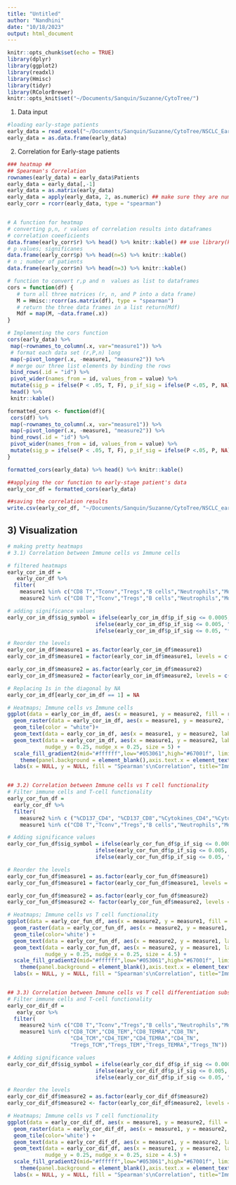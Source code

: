 ```yaml
---
title: "Untitled"
author: "Nandhini"
date: "10/18/2023"
output: html_document
---
```


```r
knitr::opts_chunk$set(echo = TRUE)
library(dplyr)
library(ggplot2)
library(readxl)
library(Hmisc)
library(tidyr)
library(RColorBrewer)
knitr::opts_knit$set("~/Documents/Sanquin/Suzanne/CytoTree/")
```

1) Data input
```r

#loading early-stage patients
early_data = read_excel("~/Documents/Sanquin/Suzanne/CytoTree/NSCLC_Early_and_late_percentages(04-08-2023).xlsx")
early_data = as.data.frame(early_data)

```

2) Correlation for Early-stage patients
```r

### heatmap ## 
## Spearman's Correlation 
rownames(early_data) = early_data$Patients
early_data = early_data[,-1]
early_data = as.matrix(early_data)
early_data = apply(early_data, 2, as.numeric) ## make sure they are numeric
early_corr = rcorr(early_data, type = "spearman")


# A function for heatmap
# converting p,n, r values of correlation results into dataframes
# correlation coeeficients
data.frame(early_corr$r) %>% head() %>% knitr::kable() ## use library(knitr for kable())
# p values; significanes
data.frame(early_corr$p) %>% head(n=5) %>% knitr::kable()
# n ; number of patients
data.frame(early_corr$n) %>% head(n=3) %>% knitr::kable()

# function to convert r,p and n  values as list to dataframes
cors = function(df) { 
   # turn all three matrices (r, n, and P into a data frame)
   M = Hmisc::rcorr(as.matrix(df), type = "spearman")
   # return the three data frames in a list return(Mdf)
   Mdf = map(M, ~data.frame(.x))
}

# Implementing the cors function
cors(early_data) %>%
 map(~rownames_to_column(.x, var="measure1")) %>%
 # format each data set (r,P,n) long 
 map(~pivot_longer(.x, -measure1, "measure2")) %>%
 # merge our three list elements by binding the rows
 bind_rows(.id = "id") %>%
 pivot_wider(names_from = id, values_from = value) %>%
 mutate(sig_p = ifelse(P < .05, T, F), p_if_sig = ifelse(P <.05, P, NA), r_if_sig = ifelse(r <.05, r, NA)) %>% 
 head() %>%
 knitr::kable()

formatted_cors <- function(df){
 cors(df) %>%
 map(~rownames_to_column(.x, var="measure1")) %>%
 map(~pivot_longer(.x, -measure1, "measure2")) %>% 
 bind_rows(.id = "id") %>%
 pivot_wider(names_from = id, values_from = value) %>%
 mutate(sig_p = ifelse(P < .05, T, F), p_if_sig = ifelse(P <.05, P, NA), r_if_sig = ifelse(P <.05, r, NA)) 
}

formatted_cors(early_data) %>% head() %>% knitr::kable()

##applying the cor function to early-stage patient's data
early_cor_df = formatted_cors(early_data)

##saving the correlation results
write.csv(early_cor_df, "~/Documents/Sanquin/Suzanne/CytoTree/NSCLC_early_correlation_plots/NSCLC_correlation_early(08-08-2023).csv")


```

## 3) Visualization
```r

# making pretty heatmaps
# 3.1) Correlation between Immune cells vs Immune cells

# filtered heatmaps
early_cor_im_df = 
   early_cor_df %>% 
  filter(
    measure1 %in% c("CD8 T","Tconv","Tregs","B cells","Neutrophils","Monocytes","DCs","NKT","NK"),
    measure2 %in% c("CD8 T","Tconv","Tregs","B cells","Neutrophils","Monocytes","DCs","NKT","NK"))

# adding significance values 
early_cor_im_df$sig_symbol = ifelse(early_cor_im_df$p_if_sig <= 0.0005, "***",
                            ifelse(early_cor_im_df$p_if_sig <= 0.005, "**",
                            ifelse(early_cor_im_df$p_if_sig <= 0.05, "*", NA)))

# Reorder the levels
early_cor_im_df$measure1 = as.factor(early_cor_im_df$measure1)
early_cor_im_df$measure1 = factor(early_cor_im_df$measure1, levels = c("CD8 T","Tconv","Tregs","B cells","NK","NKT","Neutrophils","Monocytes","DCs"))

early_cor_im_df$measure2 = as.factor(early_cor_im_df$measure2)
early_cor_im_df$measure2 = factor(early_cor_im_df$measure2, levels = c("DCs","Monocytes","Neutrophils","NKT","NK","B cells","Tregs","Tconv","CD8 T"))

# Replacing 1s in the diagonal by NA 
early_cor_im_df[early_cor_im_df == 1] = NA

# Heatmaps; Immune cells vs Immune cells
ggplot(data = early_cor_im_df, aes(x = measure1, y = measure2, fill = r)) +
  geom_raster(data = early_cor_im_df, aes(x = measure1, y = measure2, fill = r)) +
  geom_tile(color = "white")+
  geom_text(data = early_cor_im_df, aes(x = measure1, y = measure2, label = round(r, digits=2))) +
  geom_text(data = early_cor_im_df, aes(x = measure1, y = measure2, label = sig_symbol),
            nudge_y = 0.25, nudge_x = 0.25, size = 5) +
  scale_fill_gradient2(mid="#ffffff",low="#053061",high="#67001f", limits=c(-0.6,0.6)) +
    theme(panel.background = element_blank(),axis.text.x = element_text(angle = 60, hjust=1))+
  labs(x = NULL, y = NULL, fill = "Spearman's\nCorrelation", title="Immune cells vs Immune cells")


## 3.2) Correlation between Immune cells vs T cell functionality 
# Filter immune cells and T-cell functionality
early_cor_fun_df =
  early_cor_df %>%
  filter(
    measure2 %in% c ("%CD137_CD4", "%CD137_CD8","%Cytokines_CD4","%Cytokines_CD8"),
    measure1 %in% c("CD8 T","Tconv","Tregs","B cells","Neutrophils","Monocytes","DCs","NKT","NK"))

# Adding significance values
early_cor_fun_df$sig_symbol = ifelse(early_cor_fun_df$p_if_sig <= 0.0005, "***",
                            ifelse(early_cor_fun_df$p_if_sig <= 0.005, "**",
                            ifelse(early_cor_fun_df$p_if_sig <= 0.05, "*", NA)))

# Reorder the levels
early_cor_fun_df$measure1 = as.factor(early_cor_fun_df$measure1)
early_cor_fun_df$measure1 = factor(early_cor_fun_df$measure1, levels = c("DCs","Monocytes","Neutrophils","NKT","NK","B cells","Tregs","Tconv","CD8 T"))

early_cor_fun_df$measure2 = as.factor(early_cor_fun_df$measure2)
early_cor_fun_df$measure2 <- factor(early_cor_fun_df$measure2, levels = c("%CD137_CD4","%CD137_CD8","%Cytokines_CD4","%Cytokines_CD8"))

# Heatmaps; Immune cells vs T cell functionality
ggplot(data = early_cor_fun_df, aes(x = measure2, y = measure1, fill = r)) +
  geom_raster(data = early_cor_fun_df, aes(x = measure2, y = measure1, fill = r)) +
  geom_tile(color='white') +
  geom_text(data = early_cor_fun_df, aes(x = measure2, y = measure1, label = round(r, digits=2),size = 2)) +
  geom_text(data = early_cor_fun_df, aes(x = measure2, y = measure1, label = sig_symbol),
            nudge_y = 0.25, nudge_x = 0.25, size = 4.5) +
  scale_fill_gradient2(mid="#ffffff",low="#053061",high="#67001f", limits=c(-0.6,0.6)) +
    theme(panel.background = element_blank(),axis.text.x = element_text(angle = 60, hjust=1))+
  labs(x = NULL, y = NULL, fill = "Spearman's\nCorrelation", title="Immune cells vs T cell functionality")


## 3.3) Correlation between Immune cells vs T cell differentiation subsets
# Filter immune cells and T-cell functionality
early_cor_dif_df = 
   early_cor %>% 
  filter(
    measure2 %in% c("CD8 T","Tconv","Tregs","B cells","Neutrophils","Monocytes","DCs","NKT","NK"),
    measure1 %in% c("CD8_TCM","CD8_TEM","CD8_TEMRA","CD8_TN",
                    "CD4_TCM","CD4_TEM","CD4_TEMRA","CD4_TN",
                    "Tregs_TCM","Tregs_TEM","Tregs_TEMRA","Tregs_TN"))

# Adding significance values 
early_cor_dif_df$sig_symbol = ifelse(early_cor_dif_df$p_if_sig <= 0.0005, "***",
                            ifelse(early_cor_dif_df$p_if_sig <= 0.005, "**",
                            ifelse(early_cor_dif_df$p_if_sig <= 0.05, "*", NA)))

# Reorder the levels
early_cor_dif_df$measure2 = as.factor(early_cor_dif_df$measure2)
early_cor_dif_df$measure2 <- factor(early_cor_dif_df$measure2, levels = c("DCs","Monocytes","Neutrophils","NKT","NK","B cells","Tregs","Tconv","CD8 T"))

# Heatmaps; Immune cells vs T cell functionality
ggplot(data = early_cor_dif_df, aes(x = measure1, y = measure2, fill = r)) +
  geom_raster(data = early_cor_dif_df, aes(x = measure1, y = measure2, fill = r)) +
  geom_tile(color='white') +
  geom_text(data = early_cor_dif_df, aes(x = measure1, y = measure2, label = round(r, digits=2))) +
  geom_text(data = early_cor_dif_df, aes(x = measure1, y = measure2, label = sig_symbol),
            nudge_y = 0.25, nudge_x = 0.25, size = 4.5) +
  scale_fill_gradient2(mid="#ffffff",low="#053061",high="#67001f", limits=c(-0.65,0.65)) +
    theme(panel.background = element_blank(),axis.text.x = element_text(angle = 60, hjust=1))+
  labs(x = NULL, y = NULL, fill = "Spearman's\nCorrelation", title="Immune cells vs T cell functionality")


```


